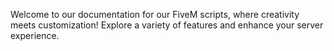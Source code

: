 Welcome to our documentation for our FiveM scripts, where creativity meets customization! Explore a variety of features and enhance your server experience.
